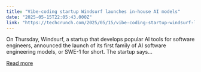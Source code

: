 ```yaml
---
title: "Vibe-coding startup Windsurf launches in-house AI models"
date: "2025-05-15T22:05:43.000Z"
link: "https://techcrunch.com/2025/05/15/vibe-coding-startup-windsurf-launches-in-house-ai-models/"
---
```


On Thursday, Windsurf, a startup that develops popular AI tools for software engineers, announced the launch of its first family of AI software engineering models, or SWE-1 for short. The startup says...

[Read more](https://techcrunch.com/2025/05/15/vibe-coding-startup-windsurf-launches-in-house-ai-models/)
